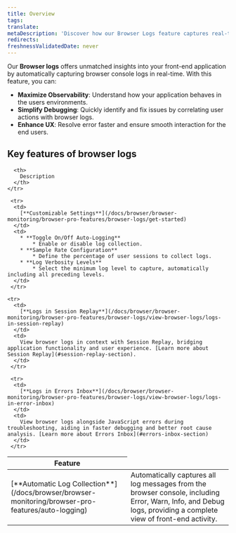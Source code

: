 ```yaml
---
title: Overview
tags:
translate:
metaDescription: 'Discover how our Browser Logs feature captures real-time browser console logs to enhance observability, simplify debugging, and improve user experience.'
redirects:
freshnessValidatedDate: never
---
```


Our <DNT>**Browser logs**</DNT> offers unmatched insights into your front-end application by automatically capturing browser console logs in real-time. With this feature, you can:

* **Maximize Observability**: Understand how your application behaves in the users environments.
* **Simplify Debugging**: Quickly identify and fix issues by correlating user actions with browser logs.
* **Enhance UX**: Resolve error faster and ensure smooth interaction for the end users.

## Key features of browser logs

<table>
  <thead>
    <tr>
      <th style={{width: "200px"}}>
        Feature
      </th>

      <th>
        Description
      </th>
    </tr>
  </thead>

  <tbody>
    <tr>
      <td>
        [**Automatic Log Collection**](/docs/browser/browser-monitoring/browser-pro-features/auto-logging)
      </td>
      <td>
        Automatically captures all log messages from the browser console, including Error, Warn, Info, and Debug logs, providing a complete view of front-end activity.
      </td>
     </tr>

     <tr>
      <td>
        [**Customizable Settings**](/docs/browser/browser-monitoring/browser-pro-features/browser-logs/get-started)
      </td>
      <td>
        * **Toggle On/Off Auto-Logging**
            * Enable or disable log collection.
        * **Sample Rate Configuration**
            * Define the percentage of user sessions to collect logs.
        * **Log Verbosity Levels**
            * Select the minimum log level to capture, automatically including all preceding levels.
      </td>
     </tr>

    <tr>
      <td>
        [**Logs in Session Replay**](/docs/browser/browser-monitoring/browser-pro-features/browser-logs/view-browser-logs/logs-in-session-replay)
      </td>
      <td>
        View browser logs in context with Session Replay, bridging application functionality and user experience. [Learn more about Session Replay](#session-replay-section).
      </td>
     </tr>

     <tr>
      <td>
        [**Logs in Errors Inbox**](/docs/browser/browser-monitoring/browser-pro-features/browser-logs/view-browser-logs/logs-in-error-inbox)
      </td>
      <td>
        View browser logs alongside JavaScript errors during troubleshooting, aiding in faster debugging and better root cause analysis. [Learn more about Errors Inbox](#errors-inbox-section)
      </td>
     </tr>
  </tbody>
</table>